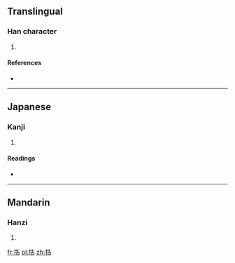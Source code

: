 ==Translingual==

===Han character===
{{Han char|rn=64|rad=手|as=07|sn=10|four=5406<sub>1</sub>|canj=手竹土口 (QHGR)}}

# {{defn|Han|sort=手07}}

====References====
* {{Han ref|kx=0432.210|dkj=12123|dj=0782.120|hdz=31884.060|uh=6341|ud=25409|bh=D1BF|bd=53695}}

----

==Japanese==

===Kanji===
{{ja-kanji|grade=|rs=手07}}

# {{defn|lang=ja|sort=手07}}

====Readings====
* {{ja-readings|on=[[かく]] (kaku), [[こう]] (kō)|kun=[[みだす]] (midasu)}}

----

==Mandarin==

===Hanzi===
{{cmn-hanzi|pin=[[jiǎo]] ([[jiao3]])|wg=chiao<sup>3</sup>}}

# {{defn|lang=cmn|sort=手07}}

[[fr:捁]]
[[pl:捁]]
[[zh:捁]]